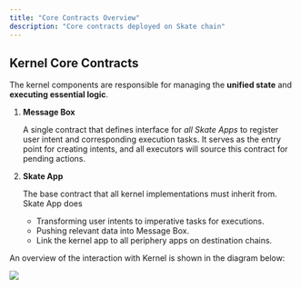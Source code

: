 ```yaml
---
title: "Core Contracts Overview"
description: "Core contracts deployed on Skate chain"
---
```


## Kernel Core Contracts
The kernel components are responsible for managing the **unified state** and **executing essential logic**.

1. **Message Box**
    
    A single contract that defines interface for *all Skate Apps* to register user intent and corresponding execution tasks. It serves as the entry point for creating intents, and all executors will source this contract for pending actions.
    
2. **Skate App**
    
    The base contract that all kernel implementations must inherit from. Skate App does
    
    - Transforming user intents to imperative tasks for executions.
    - Pushing relevant data into Message Box.
    - Link the kernel app to all periphery apps on destination chains.

An overview of the interaction with Kernel is shown in the diagram below:

<Frame caption="Kernel Diagram">
  <img src="/images/architecture/KernelOverview.png" style={{ borderRadius: '0.5rem' }} />
</Frame>
